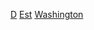 {{United States topic|prefix=:Category:各年代|suffix=建立}}
[[Category:各年華盛頓州建立|D]]
[[Category:各年代華盛頓州|Est]]
[[Category:各年代美國建立|Washington]]